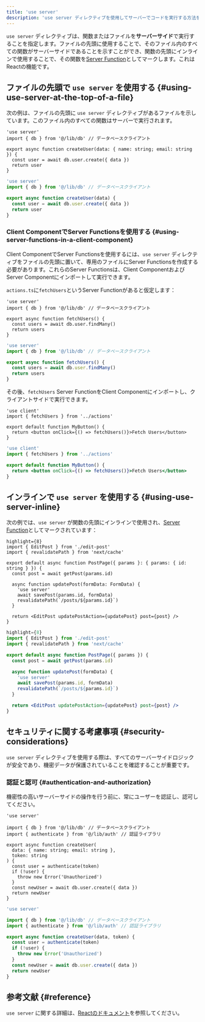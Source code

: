 ```yaml
---
title: 'use server'
description: 'use server ディレクティブを使用してサーバーでコードを実行する方法を学びます。'
---
```


`use server` ディレクティブは、関数またはファイルを**サーバーサイド**で実行することを指定します。ファイルの先頭に使用することで、そのファイル内のすべての関数がサーバーサイドであることを示すことができ、関数の先頭にインラインで使用することで、その関数を[Server Function](https://19.react.dev/reference/rsc/server-functions)としてマークします。これはReactの機能です。

## ファイルの先頭で `use server` を使用する {#using-use-server-at-the-top-of-a-file}

次の例は、ファイルの先頭に `use server` ディレクティブがあるファイルを示しています。このファイル内のすべての関数はサーバーで実行されます。

<Tabs>
<TabItem value="tsx" label="TypeScript">

```tsx title="app/actions.ts" highlight={1} switcher
'use server'
import { db } from '@/lib/db' // データベースクライアント

export async function createUser(data: { name: string; email: string }) {
  const user = await db.user.create({ data })
  return user
}
```

</TabItem>
<TabItem value="jsx" label="JavaScript">

```jsx title="app/actions.js" highlight={1} switcher
'use server'
import { db } from '@/lib/db' // データベースクライアント

export async function createUser(data) {
  const user = await db.user.create({ data })
  return user
}
```

</TabItem>
</Tabs>

### Client ComponentでServer Functionsを使用する {#using-server-functions-in-a-client-component}

Client ComponentでServer Functionsを使用するには、`use server` ディレクティブをファイルの先頭に置いて、専用のファイルにServer Functionsを作成する必要があります。これらのServer Functionsは、Client ComponentおよびServer Componentにインポートして実行できます。

`actions.ts`に`fetchUsers`というServer Functionがあると仮定します：

<Tabs>
<TabItem value="tsx" label="TypeScript">

```tsx title="app/actions.ts" highlight={1} switcher
'use server'
import { db } from '@/lib/db' // データベースクライアント

export async function fetchUsers() {
  const users = await db.user.findMany()
  return users
}
```

</TabItem>
<TabItem value="jsx" label="JavaScript">

```jsx title="app/actions.js" highlight={1} switcher
'use server'
import { db } from '@/lib/db' // データベースクライアント

export async function fetchUsers() {
  const users = await db.user.findMany()
  return users
}
```

</TabItem>
</Tabs>

その後、`fetchUsers` Server FunctionをClient Componentにインポートし、クライアントサイドで実行できます。

<Tabs>
<TabItem value="tsx" label="TypeScript">

```tsx title="app/components/my-button.tsx" highlight={1,2,8} switcher
'use client'
import { fetchUsers } from '../actions'

export default function MyButton() {
  return <button onClick={() => fetchUsers()}>Fetch Users</button>
}
```

</TabItem>
<TabItem value="jsx" label="JavaScript">

```jsx title="app/components/my-button.js" highlight={1,2,8} switcher
'use client'
import { fetchUsers } from '../actions'

export default function MyButton() {
  return <button onClick={() => fetchUsers()}>Fetch Users</button>
}
```

</TabItem>
</Tabs>

## インラインで `use server` を使用する {#using-use-server-inline}

次の例では、`use server` が関数の先頭にインラインで使用され、[Server Function](https://19.react.dev/reference/rsc/server-functions)としてマークされています：

<Tabs>
<TabItem value="tsx" label="TypeScript">

```tsx title="app/posts/[id]/page.tsx" switcher
highlight={8}
import { EditPost } from './edit-post'
import { revalidatePath } from 'next/cache'

export default async function PostPage({ params }: { params: { id: string } }) {
  const post = await getPost(params.id)

  async function updatePost(formData: FormData) {
    'use server'
    await savePost(params.id, formData)
    revalidatePath(`/posts/${params.id}`)
  }

  return <EditPost updatePostAction={updatePost} post={post} />
}
```

</TabItem>
<TabItem value="jsx" label="JavaScript">

```jsx title="app/posts/[id]/page.js" switcher
highlight={8}
import { EditPost } from './edit-post'
import { revalidatePath } from 'next/cache'

export default async function PostPage({ params }) {
  const post = await getPost(params.id)

  async function updatePost(formData) {
    'use server'
    await savePost(params.id, formData)
    revalidatePath(`/posts/${params.id}`)
  }

  return <EditPost updatePostAction={updatePost} post={post} />
}
```

</TabItem>
</Tabs>

## セキュリティに関する考慮事項 {#security-considerations}

`use server` ディレクティブを使用する際は、すべてのサーバーサイドロジックが安全であり、機密データが保護されていることを確認することが重要です。

### 認証と認可 {#authentication-and-authorization}

機密性の高いサーバーサイドの操作を行う前に、常にユーザーを認証し、認可してください。

<Tabs>
<TabItem value="tsx" label="TypeScript">

```tsx title="app/actions.ts" highlight={1,7,8,9,10} switcher
'use server'

import { db } from '@/lib/db' // データベースクライアント
import { authenticate } from '@/lib/auth' // 認証ライブラリ

export async function createUser(
  data: { name: string; email: string },
  token: string
) {
  const user = authenticate(token)
  if (!user) {
    throw new Error('Unauthorized')
  }
  const newUser = await db.user.create({ data })
  return newUser
}
```

</TabItem>
<TabItem value="jsx" label="JavaScript">

```jsx title="app/actions.js" highlight={1,7,8,9,10} switcher
'use server'

import { db } from '@/lib/db' // データベースクライアント
import { authenticate } from '@/lib/auth' // 認証ライブラリ

export async function createUser(data, token) {
  const user = authenticate(token)
  if (!user) {
    throw new Error('Unauthorized')
  }
  const newUser = await db.user.create({ data })
  return newUser
}
```

</TabItem>
</Tabs>

## 参考文献 {#reference}

`use server` に関する詳細は、[Reactのドキュメント](https://react.dev/reference/rsc/use-server)を参照してください。
